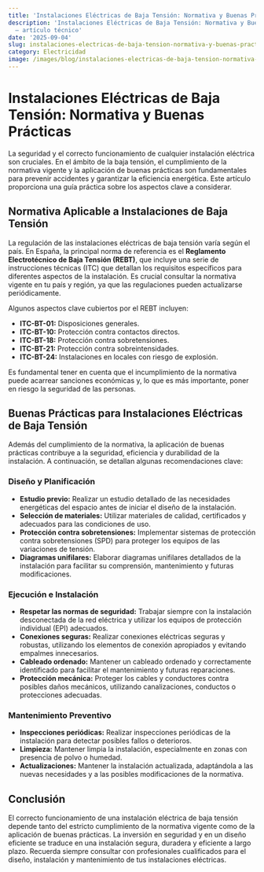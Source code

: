 ```yaml
---
title: 'Instalaciones Eléctricas de Baja Tensión: Normativa y Buenas Prácticas'
description: 'Instalaciones Eléctricas de Baja Tensión: Normativa y Buenas Prácticas
  — artículo técnico'
date: '2025-09-04'
slug: instalaciones-electricas-de-baja-tension-normativa-y-buenas-practicas
category: Electricidad
image: /images/blog/instalaciones-electricas-de-baja-tension-normativa-y-buenas-practicas/instalaciones-electricas-de-baja-tension-normativa-y-buenas-practicas-hero-002.png
---
```


# Instalaciones Eléctricas de Baja Tensión: Normativa y Buenas Prácticas

La seguridad y el correcto funcionamiento de cualquier instalación eléctrica son cruciales.  En el ámbito de la baja tensión, el cumplimiento de la normativa vigente y la aplicación de buenas prácticas son fundamentales para prevenir accidentes y garantizar la eficiencia energética.  Este artículo proporciona una guía práctica sobre los aspectos clave a considerar.

## Normativa Aplicable a Instalaciones de Baja Tensión

La regulación de las instalaciones eléctricas de baja tensión varía según el país.  En España, la principal norma de referencia es el **Reglamento Electrotécnico de Baja Tensión (REBT)**, que incluye una serie de instrucciones técnicas (ITC) que detallan los requisitos específicos para diferentes aspectos de la instalación.  Es crucial consultar la normativa vigente en tu país y región, ya que las regulaciones pueden actualizarse periódicamente.

Algunos aspectos clave cubiertos por el REBT incluyen:

* **ITC-BT-01:** Disposiciones generales.
* **ITC-BT-10:** Protección contra contactos directos.
* **ITC-BT-18:** Protección contra sobretensiones.
* **ITC-BT-21:** Protección contra sobreintensidades.
* **ITC-BT-24:** Instalaciones en locales con riesgo de explosión.


Es fundamental tener en cuenta que el incumplimiento de la normativa puede acarrear sanciones económicas y, lo que es más importante, poner en riesgo la seguridad de las personas.

## Buenas Prácticas para Instalaciones Eléctricas de Baja Tensión

Además del cumplimiento de la normativa, la aplicación de buenas prácticas contribuye a la seguridad, eficiencia y durabilidad de la instalación.  A continuación, se detallan algunas recomendaciones clave:

###  Diseño y Planificación

* **Estudio previo:** Realizar un estudio detallado de las necesidades energéticas del espacio antes de iniciar el diseño de la instalación.
* **Selección de materiales:** Utilizar materiales de calidad, certificados y adecuados para las condiciones de uso.
* **Protección contra sobretensiones:** Implementar sistemas de protección contra sobretensiones (SPD) para proteger los equipos de las variaciones de tensión.
* **Diagramas unifilares:** Elaborar diagramas unifilares detallados de la instalación para facilitar su comprensión, mantenimiento y futuras modificaciones.

###  Ejecución e Instalación

* **Respetar las normas de seguridad:** Trabajar siempre con la instalación desconectada de la red eléctrica y utilizar los equipos de protección individual (EPI) adecuados.
* **Conexiones seguras:** Realizar conexiones eléctricas seguras y robustas, utilizando los elementos de conexión apropiados y evitando empalmes innecesarios.
* **Cableado ordenado:** Mantener un cableado ordenado y correctamente identificado para facilitar el mantenimiento y futuras reparaciones.
* **Protección mecánica:** Proteger los cables y conductores contra posibles daños mecánicos, utilizando canalizaciones, conductos o protecciones adecuadas.

###  Mantenimiento Preventivo

* **Inspecciones periódicas:** Realizar inspecciones periódicas de la instalación para detectar posibles fallos o deterioros.
* **Limpieza:** Mantener limpia la instalación, especialmente en zonas con presencia de polvo o humedad.
* **Actualizaciones:**  Mantener la instalación actualizada, adaptándola a las nuevas necesidades y a las posibles modificaciones de la normativa.


## Conclusión

El correcto funcionamiento de una instalación eléctrica de baja tensión depende tanto del estricto cumplimiento de la normativa vigente como de la aplicación de buenas prácticas.  La inversión en seguridad y en un diseño eficiente se traduce en una instalación segura, duradera y eficiente a largo plazo.  Recuerda siempre consultar con profesionales cualificados para el diseño, instalación y mantenimiento de tus instalaciones eléctricas.
